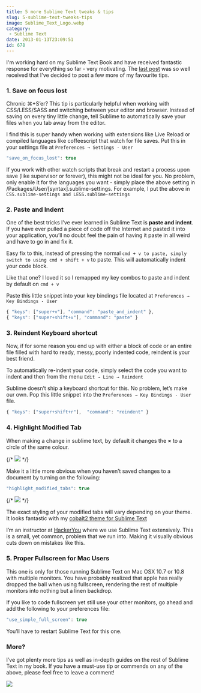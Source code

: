 ```yaml
---
title: 5 more Sublime Text tweaks & tips
slug: 5-sublime-text-tweaks-tips
image: Sublime_Text_Logo.webp
category:
 - Sublime Text
date: 2013-01-13T23:09:51
id: 678
---
```


I'm working hard on my Sublime Text Book and have received fantastic response for everything so far - very motivating. The [last post](http://wesbos.com/sublime-text-5-visual-tweaks/) was so well received that I've decided to post a few more of my favourite tips.

### 1\. Save on focus lost

Chronic ⌘+S’er? This tip is particularly helpful when working with CSS/LESS/SASS and switching between your editor and browser. Instead of saving on every tiny little change, tell Sublime to automatically save your files when you tab away from the editor.

I find this is super handy when working with extensions like Live Reload or compiled languages like coffeescript that watch for file saves. Put this in your settings file at `Preferences → Settings - User`

```js
"save_on_focus_lost": true
```

If you work with other watch scripts that break and restart a process upon save (like supervisor or forever), this might not be ideal for you. No problem, only enable it for the languages you want - simply place the above setting in /Packages/User/\[syntax\].sublime-settings. For example, I put the above in `CSS.sublime-settings and LESS.sublime-settings`

### 2\. Paste and Indent

One of the best tricks I’ve ever learned in Sublime Text is **paste and indent**. If you have ever pulled a piece of code off the Internet and pasted it into your application, you’ll no doubt feel the pain of having it paste in all weird and have to go in and fix it.

Easy fix to this, instead of pressing the normal `cmd + v to paste, simply switch to using cmd + shift + v` to paste. This will automatically indent your code block.

Like that one? I loved it so I remapped my key combos to paste and indent by default on `cmd + v`

Paste this little snippet into your key bindings file located at `Preferences → Key Bindings - User`

```js
{ "keys": ["super+v"], "command": "paste_and_indent" },
{ "keys": ["super+shift+v"], "command": "paste" }
```

### 3\. Reindent Keyboard shortcut

Now, if for some reason you end up with either a block of code or an entire file filled with hard to ready, messy, poorly indented code, reindent is your best friend.

To automatically re-indent your code, simply select the code you want to indent and then from the menu `Edit → Line → Reindent`

Sublime doesn’t ship a keyboard shortcut for this. No problem, let’s make our own. Pop this little snippet into the `Preferences → Key Bindings - User` file.

```js
{ "keys": ["super+shift+r"],  "command": "reindent" }
```

### 4\. Highlight Modified Tab

When making a change in sublime text, by default it changes the **×** to a circle of the same colour.

{/* ![](content) */}

Make it a little more obvious when you haven’t saved changes to a document by turning on the following:

```js
"highlight_modified_tabs": true
```

{/* ![](content) */}

The exact styling of your modified tabs will vary depending on your theme. It looks fantastic with my [cobalt2 theme for Sublime Text](wesbos.com/cobalt2-theme-sublime-text-2/)

I’m an instructor at [HackerYou](http://hackeryou.com/courses/#intro-to-web-development) where we use Sublime Text extensively. This is a small, yet common, problem that we run into. Making it visually obvious cuts down on mistakes like this.

### 5\. Proper Fullscreen for Mac Users

This one is only for those running Sublime Text on Mac OSX 10.7 or 10.8 with multiple monitors. You have probably realized that apple has really dropped the ball when using fullscreen, rendering the rest of multiple monitors into nothing but a linen backdrop.

If you like to code fullscreen yet still use your other monitors, go ahead and add the following to your preferences file:

```js
"use_simple_full_screen": true
```

You’ll have to restart Sublime Text for this one.

### More?

I’ve got plenty more tips as well as in-depth guides on the rest of Sublime Text in my book. If you have a must-use tip or commends on any of the above, please feel free to leave a comment!

[![](facebook-share2.webp)](https:/SublimeTextBook.com)
